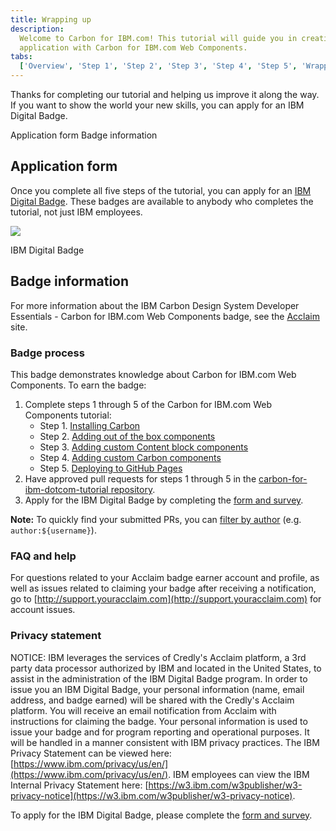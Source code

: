 ```yaml
---
title: Wrapping up
description:
  Welcome to Carbon for IBM.com! This tutorial will guide you in creating an
  application with Carbon for IBM.com Web Components.
tabs:
  ['Overview', 'Step 1', 'Step 2', 'Step 3', 'Step 4', 'Step 5', 'Wrapping up']
---
```


<PageDescription>

Thanks for completing our tutorial and helping us improve it along the way. If
you want to show the world your new skills, you can apply for an IBM Digital
Badge.

</PageDescription>

<AnchorLinks>

<AnchorLink>Application form</AnchorLink>
<AnchorLink>Badge information</AnchorLink>

</AnchorLinks>

## Application form

Once you complete all five steps of the tutorial, you can apply for an
[IBM Digital Badge](https://badges.carbondesignsystem.com). These badges are available to anybody who completes the
tutorial, not just IBM employees.

<Row>
<Column colLg={8}>

![](../../../images/developing/web-components-tutorial/dev_essentials_badge_carbon-for-ibm-dotcom.png)

<Caption>IBM Digital Badge</Caption>

</Column>
</Row>

## Badge information

For more information about the IBM Carbon Design System Developer Essentials -
Carbon for IBM.com Web Components badge, see the [Acclaim](https://www.youracclaim.com/org/ibm/badge/tbd)
site.

### Badge process

This badge demonstrates knowledge about Carbon for IBM.com Web Components. To earn the
badge:

1. Complete steps 1 through 5 of the Carbon for IBM.com Web Components tutorial:
   - Step 1. [Installing Carbon](/developing/web-components-tutorial/step-1)
   - Step 2. [Adding out of the box components](/developing/web-components-tutorial/step-2)
   - Step 3. [Adding custom Content block components](/developing/web-components-tutorial/step-3)
   - Step 4. [Adding custom Carbon components](/developing/web-components-tutorial/step-4)
   - Step 5. [Deploying to GitHub Pages](/developing/web-components-tutorial/step-5)
2. Have approved pull requests for steps 1 through 5 in the
   [carbon-for-ibm-dotcom-tutorial repository](https://github.com/carbon-design-system/carbon-for-ibm-dotcom-tutorial).
3. Apply for the IBM Digital Badge by completing the [form and survey](https://badges.carbondesignsystem.com/).

<InlineNotification>

**Note:** To quickly find your submitted PRs, you can
[filter by author](https://github.com/carbon-design-system/carbon-for-ibm-dotcom-tutorial/pulls?utf8=%E2%9C%93&q=author%3Ausername)
(e.g. `author:${username}`).

</InlineNotification>

### FAQ and help

For questions related to your Acclaim badge earner account and profile, as well
as issues related to claiming your badge after receiving a notification, go to
[http://support.youracclaim.com](http://support.youracclaim.com) for account
issues.

### Privacy statement

NOTICE: IBM leverages the services of Credly's Acclaim platform, a 3rd party
data processor authorized by IBM and located in the United States, to assist in
the administration of the IBM Digital Badge program. In order to issue you an
IBM Digital Badge, your personal information (name, email address, and badge
earned) will be shared with the Credly's Acclaim platform. You will receive an
email notification from Acclaim with instructions for claiming the badge. Your
personal information is used to issue your badge and for program reporting and
operational purposes. It will be handled in a manner consistent with IBM privacy
practices. The IBM Privacy Statement can be viewed here:
[https://www.ibm.com/privacy/us/en/](https://www.ibm.com/privacy/us/en/). IBM
employees can view the IBM Internal Privacy Statement here:
[https://w3.ibm.com/w3publisher/w3-privacy-notice](https://w3.ibm.com/w3publisher/w3-privacy-notice).

To apply for the IBM Digital Badge, please complete the [form and survey](https://badges.carbondesignsystem.com/).
